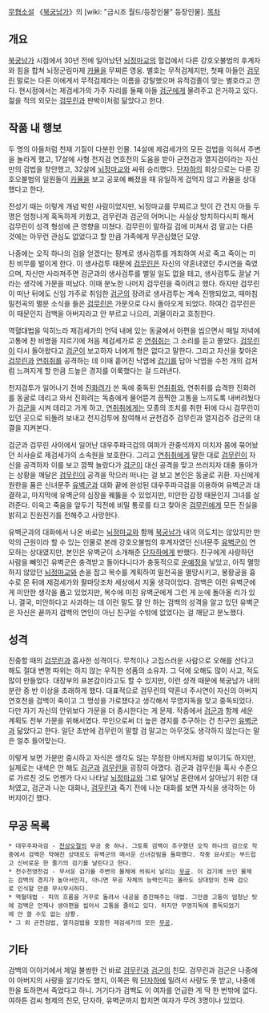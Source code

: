 [[무협소설]] 《[[북궁남가]]》의 [wiki: "금시조 월드/등장인물" 등장인물].
[[목차]]
== 개요 ==
[[북궁남가]] 시점에서 30년 전에 일어났던 [[뇌정마교]]의 혈겁에서 다른 강호오불범의 후계자와 힘을 합쳐 뇌정군림마제 [[카뮬]]을 무찌른 영웅. 별호는 무적검제지만, 첫째 아들인 [[검무린]] 말로는 다른 이에게서 무적검제라는 이름을 강탈했으며 유적검졸이 맞는 별호라고 깐다. 현시점에서는 제검세가의 가주 자리를 둘째 아들 [[검군]]에게 물려주고 은거하고 있다. 젊을 적의 외모는 [[검무린]]과 판박이처럼 닮았다고 한다.

== 작품 내 행보 ==
두 명의 아들처럼 천재 기질이 다분한 인물. 14살에 제검세가의 모든 검법을 익혀서 주변을 놀라게 했고, 17살에 사형 천지검 연호천의 도움을 받아 균천검과 열지검이라는 자신만의 검법을 창안했고, 32살에 [[뇌정마교]]와 싸워 승리했다. [[단자하]]의 회상으로는 다른 강호오불범의 일원들이 [[카뮬]]을 보고 공포에 빠졌을 때 유일하게 겁먹지 않고 카뮬을 상대했다고 한다.

전성기 때는 이렇게 개념 박힌 사람이었지만, 뇌정마교를 무찌르고 맛이 간 건지 아들 두 명은 엄청나게 혹독하게 키웠고, 검무린과 검군의 어머니는 사실상 방치하다시피 해서 검무린이 성격 형성에 큰 영향을 미쳤다. 검무린이 말하길 검에 미쳐서 검 말고는 다른 것에는 아무런 관심도 없었다고 할 만큼 가족에게 무관심했던 모양.

나중에는 오직 하나의 검을 얻겠다는 핑계로 생사검투를 개최하여 서로 죽고 죽이는 미친 비무를 벌이게 한다. 이 생사검투 때문에 [[검무린]]은 자신의 약혼녀였던 주시연을 죽였으며, 자신만 사라져주면 검군과의 생사검투를 벌일 일도 없을 테고, 생사검투도 끌날 거라는 생각에 가문을 떠났다. 이때 분노한 나머지 검무린을 죽이려고 했다. 하지만 검무린이 떠난 뒤에도 신임 가주로 취임한 [[검군]]의 장려로 생사검투는 계속 진행되었고, 때마침 밀천곡의 멸문 소식을 들은 [[검무린]]은 가문으로 다시 돌아오게 되었다. 하여간 검무린은 이 때문인지 검백을 아버지라고 안 부르고 나으리, 괴물이라고 호칭한다.

역혈대법을 익히느라 제검세가의 언덕 내에 있는 동굴에서 아편을 씹으면서 매일 저녁에 고통에 찬 비명을 지르기에 처음 제검세가로 온 [[연취취]]는 그 소리를 듣고 쫄았다. [[검무린]]이 다시 돌아왔다고 [[검군]]이 보고하자 너에게 형은 없다고 말한다. 그리고 자신을 찾아온 [[검무린]]과 [[연취취]]를 공격하는 데 이때 흩어진 낙엽에 [[검기]]를 담아 낙엽을 수천 개의 검처럼 느껴지게 할 만큼 드높은 경지를 이룩했다는 걸 드러낸다.

천지검투가 일어나기 전에 [[진화려]]가 쓴 독에 중독된 [[연취취]]와, 연취취를 습격한 진화려를 동굴로 데리고 와서 진화려는 독충에게 물어뜯겨 끔찍한 고통을 느끼도록 내버려뒀다가 [[검군]]을 시켜 데리고 가게 하고, [[연취취]]에게는 모종의 조치를 취한 뒤에 다시 검무린이 있던 곳으로 되돌려 보내고 천지검투에 참여해서 균천검주 검무린과 열지검주 검군의 대결을 지켜본다.

검군과 검무린 사이에서 일어난 대우주파극검의 여파가 관중석까지 미치자 몸에 묶어놨던 쇠사슬로 제검세가의 소속원을 보호한다. 그리고 [[연취취]]에게 말한 대로 [[검무린]]이 자신을 공격하자 이를 보고 깜짝 놀랐다가 [[검군]]이 대신 공격을 맞고 쓰러지자 대충 돌아가는 상황을 깨달은 [[검무린]]이 공격을 막으러 떠나는 걸 보고 본인은 동굴로 귀환. 자신에게 원한을 품은 신녀문주 [[유벽군]]과 대화 끝에 완성된 대우주파극검을 이용하여 유벽군과 대결하고, 마지막에 유벽군의 심장을 꿰뚫을 수 있었지만, 미안한 감정 때문인지 그녀를 살려준다. 이윽고 죽음을 앞두기 직전에 비밀 통로를 타고 찾아온 [[검무린]]에게 모든 진실을 밝히고 진원진기를 전해주고 사망한다. 

유벽군과의 대화에서 나온 바로는 [[뇌정마교]]와 함께 [[북궁남가]] 내의 의도치는 않았지만 만악의 근원이라 할 수 있는 인물로 본래 강호오불범의 후계자였던 신녀문주 [[유벽군]]이 연모하는 상대였지만, 본인은 유벽군이 소개해준 [[단자하]]에게 반했다. 친구에게 사랑하던 사람을 빼앗긴 유벽군은 충격받고 돌아다니다가 충동적으로 [[운예정]]을 낳았고, 아직 멸망하지 않았던 [[뇌정마교]]와 손을 잡고 복수를 계획하여 밀천곡을 멸망시키고, 봉황궁을 흉수로 몬 뒤에 제검세가와 팔마당조차 세상에서 지울 생각이었다. 검백은 이런 유벽군에게 미안한 생각을 품고 있었지만, 복수에 미친 유벽군에게 그런 게 눈에 돌아올 리가 있나. 결국, 미안하다고 사과하는 데 이런 말도 잘 안 하는 검백의 성격을 알고 있던 유벽군은 자신은 끝까지 검백의 연인이 아닌 친구일 수밖에 없었다는 걸 깨닫고 분노했다.

== 성격 ==
진중할 때의 [[검무린]]과 흡사한 성격이다. 무척이나 고집스러운 사람으로 오해를 산다고 해도 절대 변명 따위는 하지 않는 우직한 성품의 소유자. 그 덕에 오해도 많이 사고, 적도 많이 만들었다. 대장부의 표본감이라고도 할 수 있지만, 이런 성격 때문에 북궁남가 내의 분란 중 반 이상을 초래하게 했다. 대표적으로 검무린의 약혼녀 주시연이 자신의 아버지 연호천을 검백이 죽이고 그 명성을 가로챘다고 생각해서 무영지독을 맞고 중독되었다. 다만 자기 자신의 안위보다 가문을 더 중시한다는 게 문제. 작중에서 [[검군]]과 함께 세운 계획도 전부 가문을 위해서였다. 무인으로써 더 높은 경지를 추구하는 건 친구인 [[유벽군]]과 닮았다고 한다. 일단 초반에 검무린이 말할 검 말고는 아무것도 생각하지 않는다는 말은 얼추 들어맞는다.

이렇게 보면 가문만 중시하고 자식은 생각도 않는 무정한 아버지처럼 보이기도 하지만, 실제로는 내색은 안 해도 [[검군]]과 [[검무린]]을 굉장히 아꼈다. 검군과 검무린을 혹사 수준으로 가르친 것도 언젠가 다시 나타날 [[뇌정마교]]와 그로 일어날 혼란에서 살아남기 위한 대처였고, 검군과 나눈 대화나, [[검무린]]과 죽기 전에 나눈 대화를 보면 자식을 생각하는 아버지이긴 했다. 

== 무공 목록 ==
 * 대우주파극검 - [[천상오절]]의 무공 중 하나. 그토록 검백이 추구했던 오직 하나의 검으로 작중에서 검백은 약해진 상태로도 유벽군의 매서운 신녀강림을 돌파했다. 작중 묘사로는 부드럽고 신비로운 한 줄기의 검기를 날린다고 한다.
 * 천수천영천검 - 무서운 검기를 주변의 물체에 씌워서 날리는 [[무공]]. 이 검기에 쓰인 물체는 검백의 경지가 높아서인지, 아니면 무공 자체의 능력인지는 몰라도 상대방이 진짜 검으로 인식할 만큼 무시무시하다.
 * 역혈대법 - 피의 흐름을 거꾸로 돌려서 내공을 증진해주는 대법. 그만큼 고통이 엄청난 탓에 검백은 언제나 생아편을 씹어서 고통을 줄이고 있다. 하지만 무영지독에 중독되었기에 안 쓸 수도 없는 상황.
 * 그 외 균천검법, 열지검법을 포함한 제검세가의 모든 [[무공]].

== 기타 ==
검백의 이야기에서 제일 불쌍한 건 바로 [[검무린]]과 [[검군]]의 친모. 검무린과 검군은 나중에야 아버지의 사랑을 알기라도 했지, 이쪽은 뭐 [[단자하]]에 밀려서 사랑도 못 받고, 나중에 한을 토하면서 죽었다고 하니. 거기다가 검백도 이 여자를 언급한 게 딱 한 번밖에 없다. 여하튼 검씨 형제의 친모, 단자하, 유벽군까지 합치면 여자가 무려 3명이나 있었다. 
